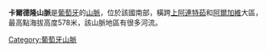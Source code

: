 {{Unreferenced|time=2020-05-20T13:42:58+00:00}}
'''卡爾德隆山脈'''是[[葡萄牙|葡萄牙]]的[[山脈|山脈]]，位於該國南部，橫跨[[上阿連特茹|上阿連特茹]]和[[阿爾加維|阿爾加維]]大區，最高點海拔高度578米，該山脈地區有很多河流。

{{Portugal-geo-stub}}
[[Category:葡萄牙山脈|Category:葡萄牙山脈]]